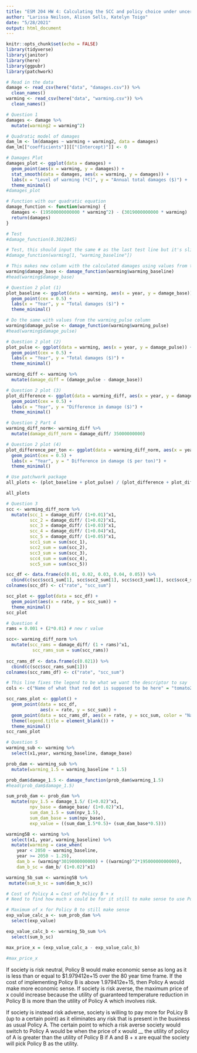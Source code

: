 ```yaml
---
title: "ESM 204 HW 4: Calculating the SCC and policy choice under uncertainty"
author: "Larissa Neilson, Alison Sells, Katelyn Toigo"
date: "5/28/2021"
output: html_document
---
```


```r
knitr::opts_chunk$set(echo = FALSE)
library(tidyverse)
library(janitor)
library(here)
library(ggpubr)
library(patchwork)
```

```r
# Read in the data
damage <- read_csv(here("data", "damages.csv")) %>% 
  clean_names()
warming <- read_csv(here("data", "warming.csv")) %>% 
  clean_names()
```

```r
# Question 1
damages <- damage %>%
  mutate(warming2 = warming^2)

# Quadratic model of damages
dam_lm <- lm(damages ~ warming + warming2, data = damages)
dam_lm[["coefficients"]][["(Intercept)"]] <- 0

# Damages Plot
damages_plot <- ggplot(data = damages) +
  geom_point(aes(x = warming, y = damages)) +
  stat_smooth(data = damages, aes(x = warming, y = damages)) +
  labs(x = "Level of warming (ºC)", y = "Annual total damages ($)") +
  theme_minimal()
#damages_plot
```

```r
# Function with our quadratic equation
damage_function <- function(warming) {
  damages <- (19500000000000 * warming^2) - (3019000000000 * warming)
  return(damages)
}

# Test
#damage_function(0.3022845)
```

```r
# Test, this should input the same # as the last test line but it's slightly off?
#damage_function(warming[1, "warming_baseline"])

# This makes new column with the calculated damages using values from the warming_baseline column
warming$damage_base <- damage_function(warming$warming_baseline)
#head(warming$damage_base)

# Question 2 plot (1)
plot_baseline <- ggplot(data = warming, aes(x = year, y = damage_base)) +
  geom_point(cex = 0.5) +
  labs(x = "Year", y = "Total damages ($)") +
  theme_minimal()

# Do the same with values from the warming_pulse column
warming$damage_pulse <- damage_function(warming$warming_pulse)
#head(warming$damage_pulse)

# Question 2 plot (2)
plot_pulse <- ggplot(data = warming, aes(x = year, y = damage_pulse)) +
  geom_point(cex = 0.5) +
  labs(x = "Year", y = "Total damages ($)") +
  theme_minimal()
```

```r
warming_diff <- warming %>% 
  mutate(damage_diff = (damage_pulse - damage_base))

# Question 2 plot (3)
plot_difference <- ggplot(data = warming_diff, aes(x = year, y = damage_diff)) +
  geom_point(cex = 0.5) +
  labs(x = "Year", y = "Difference in damage ($)") +
  theme_minimal()
```

```r
# Question 2 Part 4
warming_diff_norm<- warming_diff %>% 
  mutate(damage_diff_norm = damage_diff/ 35000000000)

# Question 2 plot (4)
plot_difference_per_ton <- ggplot(data = warming_diff_norm, aes(x = year, y = damage_diff_norm)) +
  geom_point(cex = 0.5) +
  labs(x = "Year", y = " Difference in damage ($ per ton)") +
  theme_minimal()
```

```r
# Use patchwork package
all_plots <- (plot_baseline + plot_pulse) / (plot_difference + plot_difference_per_ton)

all_plots
```

```r
# Question 3
scc <- warming_diff_norm %>% 
  mutate(scc_1 = damage_diff/ (1+0.01)^x1,
         scc_2 = damage_diff/ (1+0.02)^x1,
         scc_3 = damage_diff/ (1+0.03)^x1,
         scc_4 = damage_diff/ (1+0.04)^x1,
         scc_5 = damage_diff/ (1+0.05)^x1,
         scc1_sum = sum(scc_1),
         scc2_sum = sum(scc_2),
         scc3_sum = sum(scc_3),
         scc4_sum = sum(scc_4),
         scc5_sum = sum(scc_5)) 

scc_df <- data.frame(c(0.01, 0.02, 0.03, 0.04, 0.05)) %>%
  cbind(c(scc$scc1_sum[1], scc$scc2_sum[1], scc$scc3_sum[1], scc$scc4_sum[1], scc$scc5_sum[1]))
colnames(scc_df) <- c("rate", "scc_sum")

scc_plot <- ggplot(data = scc_df) +
  geom_point(aes(x = rate, y = scc_sum)) +
  theme_minimal()
scc_plot
```

```r
# Question 4
rams = 0.001 + (2*0.01) # new r value

scc<- warming_diff_norm %>% 
  mutate(scc_rams = damage_diff/ (1 + rams)^x1,
          scc_rams_sum = sum(scc_rams))
         
scc_rams_df <- data.frame(c(0.021)) %>%
  cbind(c(scc$scc_rams_sum[1]))
colnames(scc_rams_df) <- c("rate", "scc_sum")

# This line fixes the legend to be what we want the descriptor to say
cols <- c("Name of what that red dot is supposed to be here" = "tomato2")

scc_rams_plot <- ggplot() +
  geom_point(data = scc_df,
             aes(x = rate, y = scc_sum)) +
  geom_point(data = scc_rams_df, aes(x = rate, y = scc_sum, color = "Name of what that red dot is supposed to be here")) +
  theme(legend.title = element_blank()) +
  theme_minimal()
scc_rams_plot
```

```r
# Question 5
warming_sub <- warming %>% 
  select(x1,year, warming_baseline, damage_base) 

prob_dam <- warming_sub %>% 
  mutate(warming_1.5 = warming_baseline * 1.5)

prob_dam$damage_1.5 <- damage_function(prob_dam$warming_1.5)
#head(prob_dam$damage_1.5)

sum_prob_dam <- prob_dam %>% 
  mutate(npv_1.5 = damage_1.5/ (1+0.02)^x1,
         npv_base = damage_base/ (1+0.02)^x1,
         sum_dam_1.5 = sum(npv_1.5), 
         sum_dam_base = sum(npv_base),
         exp_value = ((sum_dam_1.5*0.5)+ (sum_dam_base*0.5)))
```

```r
warming5B <- warming %>% 
  select(x1, year, warming_baseline) %>% 
  mutate(warming = case_when(
    year < 2050 ~ warming_baseline,
    year >= 2050 ~ 1.29),
    dam_b = (warming*3019000000000) + ((warming)^2*19500000000000),
    dam_b_sc = dam_b/ (1+0.02)^x1)

warming_5b_sum <- warming5B %>%  
 mutate(sum_b_sc = sum(dam_b_sc))
```

```r
# Cost of Policy A = Cost of Policy B + x 
# Need to find how much x could be for it still to make sense to use Policy B

# Maximum of x for Policy B to still make sense
exp_value_calc_a <- sum_prob_dam %>% 
  select(exp_value)

exp_value_calc_b <- warming_5b_sum %>% 
  select(sum_b_sc)

max_price_x = (exp_value_calc_a - exp_value_calc_b)
 
#max_price_x
```

If society is risk neutral, Policy B would make economic sense as long as it is less than or equal to $1.979412e+15 over the 80 year time frame. If the cost of implementing Policy B is above 1.979412e+15, then Policy A would make more economic sense.
If society is risk averse, the maximum price of x could increase because the utility of guaranteed temperature reduction in Policy B is more than the utility of Policy A which involves risk.

If society is instead risk adverse, society is willing to pay more for PoLicy B (up to a certain point) as it eliminates any risk that is present in the business as usual Policy A. The certain point to which a risk averse society would switch to Policy A would be when the price of x would __ the utility of policy of A is greater than the utility of Policy B
if A and B + x are equal the society will pick Policy B as the utility.

